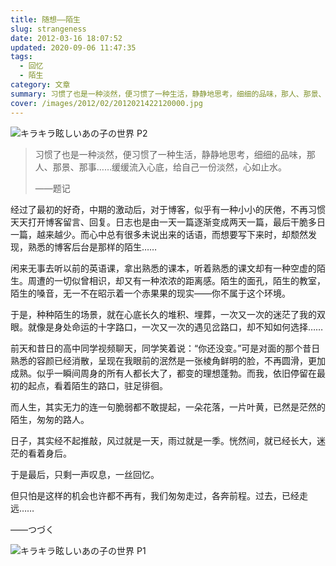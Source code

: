 ```yaml
---
title: 随想——陌生
slug: strangeness
date: 2012-03-16 18:07:52
updated: 2020-09-06 11:47:35
tags:
  - 回忆
  - 陌生
category: 文章
summary: 习惯了也是一种淡然，便习惯了一种生活，静静地思考，细细的品味，那人、那景、那事……缓缓流入心底，给自己一份淡然，心如止水。
cover: /images/2012/02/2012021422120000.jpg
---
```


![キラキラ眩しいあの子の世界 P2](/images/2012/02/2012021422134700.jpg)

>习惯了也是一种淡然，便习惯了一种生活，静静地思考，细细的品味，那人、那景、那事……缓缓流入心底，给自己一份淡然，心如止水。
>
>——题记

<NeteasePlayer id={640866} />

经过了最初的好奇，中期的激动后，对于博客，似乎有一种小小的厌倦，不再习惯天天打开博客留言、回复。日志也是由一天一篇逐渐变成两天一篇，最后干脆多日一篇，越来越少。而心中总有很多未说出来的话语，而想要写下来时，却颓然发现，熟悉的博客后台是那样的陌生……

闲来无事去听以前的英语课，拿出熟悉的课本，听着熟悉的课文却有一种空虚的陌生。周遭的一切似曾相识，却又有一种浓浓的距离感。陌生的面孔，陌生的教室，陌生的嗓音，无一不在昭示着一个赤果果的现实——你不属于这个环境。

于是，种种陌生的场景，就在心底长久的堆积、埋葬，一次又一次的迷茫了我的双眼。就像是身处命运的十字路口，一次又一次的遇见岔路口，却不知如何选择……

前天和昔日的高中同学视频聊天，同学笑着说：“你还没变。”可是对面的那个昔日熟悉的容颜已经消散，呈现在我眼前的泯然是一张棱角鲜明的脸，不再圆滑，更加成熟。似乎一瞬间周身的所有人都长大了，都变的理想蓬勃。而我，依旧停留在最初的起点，看着陌生的路口，驻足徘徊。

而人生，其实无力的连一句脆弱都不敢提起，一朵花落，一片叶黄，已然是茫然的陌生，匆匆的路人。

日子，其实经不起推敲，风过就是一天，雨过就是一季。恍然间，就已经长大，迷茫的看着身后。

于是最后，只剩一声叹息，一丝回忆。

但只怕是这样的机会也许都不再有，我们匆匆走过，各奔前程。过去，已经走远……

——つづく

![キラキラ眩しいあの子の世界 P1](/images/2012/02/2012021422134400.jpg)
